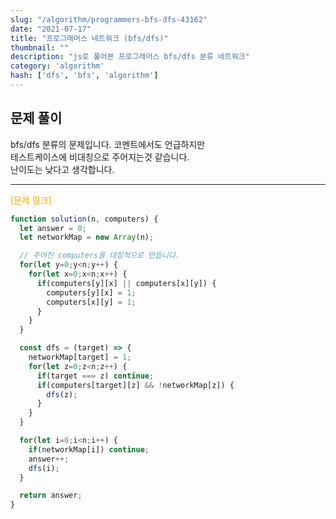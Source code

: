 ```yaml
---
slug: "/algorithm/programmers-bfs-dfs-43162"
date: "2021-07-17"
title: "프로그래머스 네트워크 (bfs/dfs)"
thumbnail: ""
description: "js로 풀어본 프로그래머스 bfs/dfs 분류 네트워크"
category: 'algorithm'
hash: ['dfs', 'bfs', 'algorithm']
---
```


## 문제 풀이

bfs/dfs 분류의 문제입니다. 코멘트에서도 언급하지만 <br/>
테스트케이스에 비대칭으로 주어지는것 같습니다. <br/>
난이도는 낮다고 생각합니다.

---
<a href="https://programmers.co.kr/learn/courses/30/lessons/43162"
style="color: orange;text-decoration: none;">
[문제 링크]
</a>

```javascript
function solution(n, computers) {
  let answer = 0;
  let networkMap = new Array(n);

  // 주어진 computers를 대칭적으로 만듭니다.
  for(let y=0;y<n;y++) {
    for(let x=0;x<n;x++) {
      if(computers[y][x] || computers[x][y]) {
        computers[y][x] = 1;
        computers[x][y] = 1;
      }
    }
  }

  const dfs = (target) => {
    networkMap[target] = 1;
    for(let z=0;z<n;z++) {
      if(target === z) continue;
      if(computers[target][z] && !networkMap[z]) {
        dfs(z);
      }
    }
  }

  for(let i=0;i<n;i++) {
    if(networkMap[i]) continue;
    answer++;
    dfs(i);
  }

  return answer;
}

```
